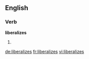 ==English==

===Verb===
'''liberalizes'''

# {{third-person singular of|liberalize}}

[[de:liberalizes]]
[[fr:liberalizes]]
[[vi:liberalizes]]